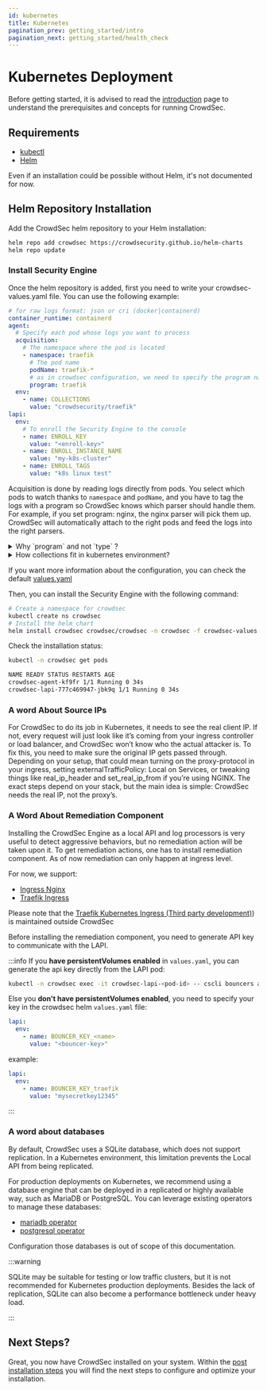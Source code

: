 ```yaml
---
id: kubernetes
title: Kubernetes
pagination_prev: getting_started/intro
pagination_next: getting_started/health_check
---
```




# Kubernetes Deployment

Before getting started, it is advised to read the
[introduction](/unversioned/getting_started/introduction.mdx) page to understand
the prerequisites and concepts for running CrowdSec.

## Requirements

- [kubectl](https://kubernetes.io/docs/tasks/tools/#kubectl)
- [Helm](https://helm.sh/docs/intro/install/)

Even if an installation could be possible without Helm, it's not documented for now.

## Helm Repository Installation

Add the CrowdSec helm repository to your Helm installation:

```bash
helm repo add crowdsec https://crowdsecurity.github.io/helm-charts
helm repo update
```

### Install Security Engine

Once the helm repository is added, first you need to write your crowdsec-values.yaml file. You can use the following example:

```yaml
# for raw logs format: json or cri (docker|containerd)
container_runtime: containerd
agent:
  # Specify each pod whose logs you want to process
  acquisition:
    # The namespace where the pod is located
    - namespace: traefik
      # The pod name
      podName: traefik-*
      # as in crowdsec configuration, we need to specify the program name to find a matching parser
      program: traefik
  env:
    - name: COLLECTIONS
      value: "crowdsecurity/traefik"
lapi:
  env:
    # To enroll the Security Engine to the console
    - name: ENROLL_KEY
      value: "<enroll-key>"
    - name: ENROLL_INSTANCE_NAME
      value: "my-k8s-cluster"
    - name: ENROLL_TAGS
      value: "k8s linux test"
```

Acquisition is done by reading logs directly from pods. You select which pods to
watch thanks to `namespace` and `podName`, and you have to tag the logs with a
program so CrowdSec knows which parser should handle them. For example, if you
set program: nginx, the nginx parser will pick them up. CrowdSec will
automatically attach to the right pods and feed the logs into the right parsers.

<details>
    <summary>Why `program` and not `type` ?</summary>

In standard standalone setups, documentation states that the labels should be
name `type` with the type being the parsed log program (eg nginx, traefik). A
transformation from `type` to `program` is done by the first stage parser
`crowdsecurity/syslog-logs` which is not relevant in a Kubernetes context.
</details>

<details>
    <summary>How collections fit in kubernetes environment?</summary>

Collections are "recipes" for understanding logs; they don’t find pods on their
own. You choose which pods to read, and you tag those logs with a program (like
nginx or traefik). When the tag matches what a collection expects, its rules
run; if it doesn’t, they stay idle. One log stream can match several collections
if the tags fit.
</details>

If you want more information about the configuration, you can check the default
[values.yaml](https://artifacthub.io/packages/helm/crowdsec/crowdsec#values)

Then, you can install the Security Engine with the following command:

```bash
# Create a namespace for crowdsec
kubectl create ns crowdsec
# Install the helm chart
helm install crowdsec crowdsec/crowdsec -n crowdsec -f crowdsec-values.yaml
```

Check the installation status:
```bash
kubectl -n crowdsec get pods
```

```bash title="Command Output"
NAME READY STATUS RESTARTS AGE
crowdsec-agent-kf9fr 1/1 Running 0 34s
crowdsec-lapi-777c469947-jbk9q 1/1 Running 0 34s
```

### A word About Source IPs

For CrowdSec to do its job in Kubernetes, it needs to see the real client IP. If
not, every request will just look like it’s coming from your ingress controller
or load balancer, and CrowdSec won’t know who the actual attacker is. To fix
this, you need to make sure the original IP gets passed through. Depending on
your setup, that could mean turning on the proxy-protocol in your ingress,
setting externalTrafficPolicy: Local on Services, or tweaking things like
real_ip_header and set_real_ip_from if you’re using NGINX. The exact steps
depend on your stack, but the main idea is simple: CrowdSec needs the real IP,
not the proxy’s.

### A Word About Remediation Component

Installing the CrowdSec Engine as a local API and log processors is very useful
to detect aggressive behaviors, but no remediation action will be taken upon it.
To get remediation actions, one has to install remediation component. As of now
remediation can only happen at ingress level.

For now, we support:

* [Ingress Nginx](/bouncers/ingress-nginx.mdx)
* [Traefik Ingress](/bouncers/traefik.mdx)

Please note that the [Traefik Kubernetes Ingress (Third party
development)](https://plugins.traefik.io/plugins/6335346ca4caa9ddeffda116/crowdsec-bouncer-traefik-plugin))
is maintained outside CrowdSec

Before installing the remediation component, you need to generate API key to communicate with the LAPI.

:::info
If you **have persistentVolumes enabled** in `values.yaml`, you can generate the api key directly from the LAPI pod:

```bash
kubectl -n crowdsec exec -it crowdsec-lapi-<pod-id> -- cscli bouncers add my-bouncer-name
```

Else you **don't have persistentVolumes enabled**, you need to specify your key
in the crowdsec helm `values.yaml` file:

```yaml
lapi:
  env:
    - name: BOUNCER_KEY_<name>
      value: "<bouncer-key>"
```
example:
```yaml
lapi:
  env:
    - name: BOUNCER_KEY_traefik
      value: "mysecretkey12345"
```
:::

### A word about databases

By default, CrowdSec uses a SQLite database, which does not support replication.
In a Kubernetes environment, this limitation prevents the Local API from being
replicated.

For production deployments on Kubernetes, we recommend using a database engine
that can be deployed in a replicated or highly available way, such as MariaDB or
PostgreSQL. You can leverage existing operators to manage these databases:
* [mariadb operator](https://mariadb.com/resources/blog/get-started-with-mariadb-in-kubernetes-and-mariadb-operator/)
* [postgresql operator](https://github.com/cloudnative-pg/cloudnative-pg)

Configuration those databases is out of scope of this documentation.
<!-- We want to create blogpost where we do it -->

:::warning

SQLite may be suitable for testing or low traffic clusters, but it is not
recommended for Kubernetes production deployments. Besides the lack of
replication, SQLite can also become a performance bottleneck under heavy load.

:::

## Next Steps?

Great, you now have CrowdSec installed on your system. Within the [post
installation steps](/getting_started/next_steps.mdx) you will find the next
steps to configure and optimize your installation.
